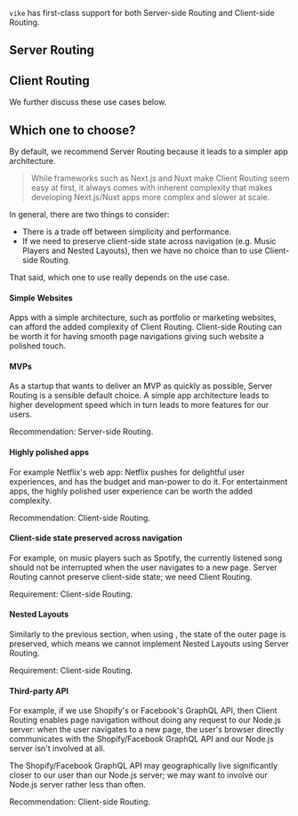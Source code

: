 
`vike` has first-class support for both Server-side Routing and Client-side Routing.

## Server Routing

<ServerRouting />

## Client Routing

<ClientRouting />

We further discuss these use cases below.

## Which one to choose?

By default, we recommend Server Routing because it leads to a simpler app architecture.

> While frameworks such as Next.js and Nuxt make Client Routing seem easy at first,
> it always comes with inherent complexity that makes developing Next.js/Nuxt apps more complex and slower at scale.

In general, there are two things to consider:
 - There is a trade off between simplicity and performance.
 - If we need to preserve client-side state across navigation (e.g. Music Players and Nested Layouts), then we have no choice than to use Client-side Routing.

That said, which one to use really depends on the use case.

#### Simple Websites

Apps with a simple architecture, such as portfolio or marketing websites, can afford the added complexity of Client Routing.
Client-side Routing can be worth it for having smooth page navigations giving such website a polished touch.

#### MVPs

As a startup that wants to deliver an MVP as quickly as possible, Server Routing is a sensible default choice. A simple app architecture leads to higher development speed which in turn leads to more features for our users.

Recommendation: Server-side Routing.

#### Highly polished apps

For example Netflix's web app: Netflix pushes for delightful user experiences, and has the budget and man-power to do it. For entertainment apps, the highly polished user experience can be worth the added complexity.

Recommendation: Client-side Routing.

#### Client-side state preserved across navigation

For example, on music players such as Spotify, the currently listened song should not be interrupted when the user navigates to a new page. Server Routing cannot preserve client-side state; we need Client Routing.

Requirement: Client-side Routing.

#### Nested Layouts

Similarly to the previous section, when using <Link text="Nested Layouts" href="/layouts#nested-layouts" />, the state of the outer page is preserved, which means we cannot implement Nested Layouts using Server Routing.

Requirement: Client-side Routing.

#### Third-party API

For example, if we use Shopify's or Facebook's GraphQL API,
then Client Routing enables page navigation without doing any request to our Node.js server:
when the user navigates to a new page,
the user's browser directly communicates with the Shopify/Facebook GraphQL API and our Node.js server isn't involved at all.

The Shopify/Facebook GraphQL API may geographically live significantly closer to our user than our Node.js server; we may want to involve our Node.js server rather less than often.

Recommendation: Client-side Routing.

